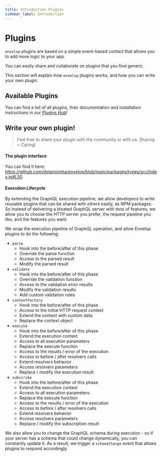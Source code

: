 ```yaml
---
title: Introduction Plugins
sidebar_label: Introduction
---
```


# Plugins

`envelop` plugins are based on a simple event-based contact that allows you to add more logic to your app. 

You can easily share and collaborate on plugins that you find generic.

This section will explain how `envelop` plugins works, and how you can write your own plugin. 

## Available Plugins

You can find a list of all plugins, their documentation and installation instructions in our [Plugins Hub](/plugins)!

## Write your own plugin!


> Feel free to share your plugin with the community or with us. Sharing = Caring!

#### The plugin interface

You can find it here: https://github.com/dotansimha/envelop/blob/main/packages/types/src/index.ts#L50

#### Execution Lifecycle

By extending the GraphQL execution pipeline, we allow developers to write reusable plugins that can be shared with others easily, as NPM packages. So instead of delivering a bloated GraphQL server with tons of features, we allow you to choose the HTTP server you prefer, the request pipeline you like, and the features you want.

We wrap the execution pipeline of GraphQL operation, and allow Envelop plugins to do the following:

- `parse`
  - Hook into the before/after of this phase
  - Override the parse function
  - Access to the parsed result
  - Modify the parsed result
- `validate`
  - Hook into the before/after of this phase
  - Override the validation function
  - Access to the validation error results
  - Modify the validation results
  - Add custom validation rules
- `contextFactory`
  - Hook into the before/after of this phase
  - Access to the initial HTTP request context
  - Extend the context with custom data
  - Replace the context object
- `execute`
  - Hook into the before/after of this phase
  - Extend the execution context
  - Access to all execution parameters
  - Replace the execute function
  - Access to the results / error of the execution
  - Access to before / after resolvers calls
  - Extend resolvers behavior
  - Access resolvers parameters
  - Replace / modify the execution result
- `subscribe`
  - Hook into the before/after of this phase
  - Extend the execution context
  - Access to all execution parameters
  - Replace the execute function
  - Access to the results / error of the execution
  - Access to before / after resolvers calls
  - Extend resolvers behavior
  - Access resolvers parameters
  - Replace / modify the subscription result

We also allow you to change the GraphQL schema during execution - so if your server has a schema that could change dynamically, you can constantly update it. As a result, we trigger a `schemaChange` event that allows plugins to respond accordingly.
